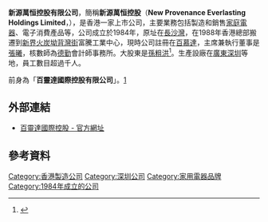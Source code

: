 {{Notability Unreferenced|time=2019-11-19T02:53:51+00:00}}
'''新源萬恒控股有限公司'''，簡稱'''新源萬恒控股'''（'''New Provenance Everlasting Holdings Limited'''，{{hkex|2326}}），是香港一家上市公司，主要業務包括製造和銷售[[家庭電器|家庭電器]]、電子消費產品等，公司成立於1984年，原址在[[長沙灣|長沙灣]]，在1988年香港總部搬遷到[[新界|新界]][[火炭|火炭]][[坳背灣街|坳背灣街]]富騰工業中心，現時公司註冊在[[百慕達|百慕達]]，主席兼執行董事是[[張曦|張曦]]，核數師為[[德勤|德勤]]會計師事務所。大股東是[[孫粗洪|孫粗洪]]<ref>{{Cite news|url=https://hk.finance.appledaily.com/finance/realtime/article/20181022/58820695|title=【B1頭條】天元系疑涉謎網|date=2018-10-22|publisher=蘋果日報 (香港)}}</ref>。生產設廠在[[廣東|廣東]][[深圳|深圳]]等地，員工數目超過千人。

前身為「'''百靈達國際控股有限公司'''」。[http://hk.jrj.com.cn/2017/10/17190023247046.shtml]

==外部連結==
* [http://www.bepgroup.com.hk/ 百靈達國際控股 - 官方網址] {{Wayback|url=http://www.bepgroup.com.hk/ |date=20190914102346 }}

== 參考資料 ==
{{Reflist|2}}

[[Category:香港製造公司|Category:香港製造公司]]
[[Category:深圳公司|Category:深圳公司]]
[[Category:家用電器品牌|Category:家用電器品牌]]
[[Category:1984年成立的公司|Category:1984年成立的公司]]